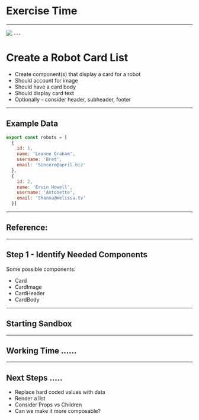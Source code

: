 
# Exercise Time

---
<Image src="https://media.giphy.com/media/fhQDRJCRCgOwU/giphy.gif"/>
---

# Create a Robot Card List

* Create component(s) that display a card for a robot
* Should account for image
* Should have a card body 
* Should display card text
* Optionally - consider header, subheader, footer

---

## Example Data 

```js
export const robots = [
  {
    id: 1,
    name: 'Leanne Graham',
    username: 'Bret',
    email: 'Sincere@april.biz'
  },
  {
    id: 2,
    name: 'Ervin Howell',
    username: 'Antonette',
    email: 'Shanna@melissa.tv'
  }]
```

---

##  Reference:

<CodeSandbox src="https://codesandbox.io/embed/wnmqo07r7w?codemirror=1&fontsize=14&hidenavigation=1&module=%2Fpublic%2Findex.html"/>

---

## Step 1 - Identify Needed Components

Some possible components:

- Card
- CardImage 
- CardHeader
- CardBody

---

## Starting Sandbox

<CodeSandbox src="https://codesandbox.io/embed/nnmop75qo4?fontsize=14"/>

---

## Working Time ......

---

## Next Steps .....

* Replace hard coded values with data
* Render a list
* Consider Props vs Children
* Can we make it more composable?
